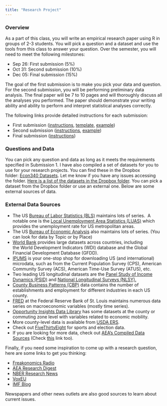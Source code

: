 ```yaml
---
title: "Research Project"
---
```


### Overview

As a part of this class, you will write an empirical research paper using R in groups of 2-3 students. You will pick a question and a dataset and use the tools from this class to answer your question. Over the semester, you will need to meet the following milestones: 

- Sep 26: First submission (5%) 
- Oct 31: Second submission (10%)
- Dec 05: Final submission (15%)

The goal of the first submission is to make you pick your data and question. For the second submission, you will be performing preliminary data analysis. The final paper will be 7 to 10 pages and will thoroughly discuss all the analyses you performed. The paper should demonstrate your writing ability and ability to perform and interpret statistical analyses correctly. 

The following links provide detailed instructions for each submission: 

- First submission ([instructions](Research-Project/Submission%201/Submission%201%20Instructions.pdf), [template](Research-Project/Submission%201/Submission%201%20Template.pdf), [example](Research-Project/Submission%201/Submission%201%20Example.pdf)) 
- Second submission ([instructions](Research-Project/Submission%202/Submission%202%20Instructions.pdf), [example](Research-Project/Submission%202/Submission%202%20Example.pdf)) 
- Final submission ([instructions](Research-Project/Final%20Submission%20Instructions.pdf))
  

### Questions and Data

You can pick any question and data as long as it meets the requirements specified in Submission 1. I have also compiled a set of datasets for you to use for your research projects. You can find these in the Dropbox folder: [Econ340 Datasets](https://www.dropbox.com/sh/9x7ac4qwnddl650/AAAP1FdTpFp2rXyZ6t-9-qqTa?dl=0). Let me know if you have any issues accessing the folder. [Here is a list of the datasets in the Dropbox folder](Research-Project/Datasets%20Summary.pdf). You can pick a dataset from the Dropbox folder or use an external one. Below are some external sources of data. 

### External Data Sources

- The US [Bureau of Labor Statistics (BLS)](https://www.bls.gov/data/) maintains lots of series.  A notable one is the [Local Unemployment Area Statistics (LUAS)](https://www.bls.gov/lau/tables.htm) which provides the unemployment rate for US metropolitan areas.
- The US [Bureau of Economic Analysis](https://www.bea.gov/data/by-place-us) also maintains lots of series. (You can look for data by Topic or by Place)
- [World Bank](https://databank.worldbank.org/home.aspx) provides large datasets across countries, including the World Development Indicators (WDI) database and the Global Financial Development Database (GFDD). 
- [IPUMS](https://www.ipums.org/) is your one-stop shop for downloading US (and international) microdata, such as from the Current Population Survey (CPS), American Community Survey (ACS), American Time-Use Survey (ATUS), etc.
- Two leading US longitudinal datasets are the [Panel Study of Income Dynamics (PSID)](https://psidonline.isr.umich.edu/) and [National Longitudinal Surveys (NLSY).](https://www.bls.gov/nls/nlsy97.htm)
- [County Business Patterns (CBP)](https://www.census.gov/programs-surveys/cbp.html) data contains the number of establishments and employment for different industries in each US county.
- [FRED](https://fred.stlouisfed.org/) at the Federal Reserve Bank of St. Louis maintains numerous data series on macroeconomic variables (mostly time series).
- [Opportunity Insights Data Library](https://opportunityinsights.org/data/) has some datasets at the county or commuting zone level with variables related to economic mobility. 
- More county-level data is available from [USDA ERS](https://www.ers.usda.gov/data-products/county-level-data-sets/). 
- Check out [FiveThirtyEight](https://data.fivethirtyeight.com/) for sports and election data.
- If you are looking for more data, check out [AEA’s Compiled Data Sources](https://www.aeaweb.org/resources/data) (Check [this](https://www.aeaweb.org/resources/data/us-other-data/us-other-data-more) link too).

Finally, if you need some inspiration to come up with a research question, here are some links to get you thinking:

- [Freakonomics Radio](https://freakonomics.com/series/freakonomics-radio/)
- [AEA Research Digest](https://www.aeaweb.org/research)
- [NBER Research News](https://www.nber.org/nber-news/nber-research-news?page=1&perPage=50)
- [VoxEU](https://cepr.org/voxeu)
- [IMF Blog](https://blogs.imf.org/)

Newspapers and other news outlets are also good sources to learn about current issues.